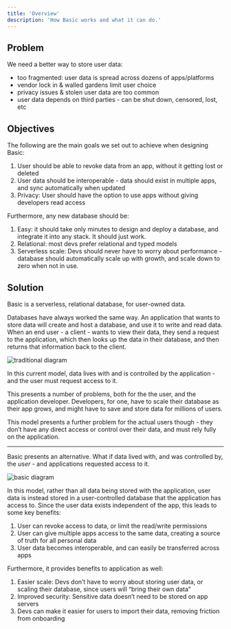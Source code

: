 ```yaml
---
title: 'Overview'
description: 'How Basic works and what it can do.'
---
```


## Problem

We need a better way to store user data: 

- too fragmented: user data is spread across dozens of apps/platforms
- vendor lock in & walled gardens limit user choice
- privacy issues & stolen user data are too common
- user data depends on third parties - can be shut down, censored, lost, etc

## Objectives

The following are the main goals we set out to achieve when designing Basic:

1. User should be able to revoke data from an app, without it getting lost or deleted
2. User data should be interoperable - data should exist in multiple apps, and sync automatically when updated
3. Privacy: User should have the option to use apps without giving developers read access

Furthermore, any new database should be: 

1. Easy: it should take only minutes to design and deploy a database, and integrate it into any stack. It should just work.
2. Relational: most devs prefer relational and typed models
3. Serverless scale: Devs should never have to worry about performance - database should automatically scale up with growth, and scale down to zero when not in use.

## Solution

Basic is a serverless, relational database, for user-owned data. 

Databases have always worked the same way. An application that wants to store data will create and host a database, and use it to write and read data. When an end user - a client - wants to view their data, they send a request to the application, which then looks up the data in their database, and then returns that information back to the client.


<Frame><img src="/images/diagram_1.png" alt="traditional diagram" /></Frame>

In this current model, data lives with and is controlled by the application - and the user must request access to it.  

This presents a number of problems, both for the the user, and the application developer. Developers, for one, have to scale their database as their app grows, and might have to save and store data for millions of users. 

This model presents a further problem for the actual users though - they don’t have any direct access or control over their data, and must rely fully on the application. 

---

Basic presents an alternative. What if data lived with, and was controlled by, the *user* - and applications requested access to it.

<Frame><img src="/images/diagram_2.png" alt="basic diagram" /></Frame>


In this model, rather than all data being stored with the application, user data is instead stored in a user-controlled database that the application has access to. Since the user data exists independent of the app, this leads to some key benefits: 

1. User can revoke access to data, or limit the read/write permissions 
2. User can give multiple apps access to the same data, creating a source of truth for all personal data
3. User data becomes interoperable, and can easily be transferred across apps 

Furthermore, it provides benefits to application  as well: 

1. Easier scale: Devs don’t have to worry about storing user data, or scaling their database, since users will “bring their own data”
2. Improved security: Sensitive data doesn’t need to be stored on app servers
3. Devs can make it easier for users to import their data, removing friction from onboarding